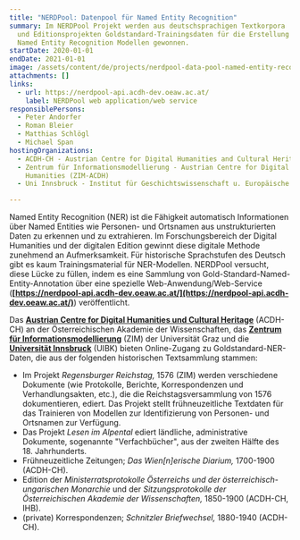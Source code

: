 ```yaml
---
title: "NERDPool: Datenpool für Named Entity Recognition"
summary: Im NERDPool Projekt werden aus deutschsprachigen Textkorpora
  und Editionsprojekten Goldstandard-Trainingsdaten für die Erstellung von
  Named Entity Recognition Modellen gewonnen.
startDate: 2020-01-01
endDate: 2021-01-01
image: /assets/content/de/projects/nerdpool-data-pool-named-entity-recognition/dha_nerdpool_img2.png
attachments: []
links:
  - url: https://nerdpool-api.acdh-dev.oeaw.ac.at/
    label: NERDPool web application/web service
responsiblePersons:
  - Peter Andorfer
  - Roman Bleier
  - Matthias Schlögl
  - Michael Span
hostingOrganizations:
  - ACDH-CH - Austrian Centre for Digital Humanities and Cultural Heritage
  - Zentrum für Informationsmodellierung - Austrian Centre for Digital
    Humanities (ZIM-ACDH)
  - Uni Innsbruck - Institut für Geschichtswissenschaft u. Europäische Ethnologie

---
```

Named Entity Recognition (NER) ist die Fähigkeit automatisch Informationen über Named Entities wie Personen- und Ortsnamen aus unstrukturierten Daten zu erkennen und zu extrahieren. Im Forschungsbereich der Digital Humanities und der digitalen Edition gewinnt diese digitale Methode zunehmend an Aufmerksamkeit. Für historische Sprachstufen des Deutsch gibt es kaum Trainingsmaterial für NER-Modellen. NERDPool versucht, diese Lücke zu füllen, indem es eine Sammlung von Gold-Standard-Named-Entity-Annotation über eine spezielle Web-Anwendung/Web-Service (**[https://nerdpool-api.acdh-dev.oeaw.ac.at/](https://nerdpool-api.acdh-dev.oeaw.ac.at/)**) veröffentlicht.

Das **[Austrian Centre for Digital Humanities und Cultural Heritage](https://www.oeaw.ac.at/acdh/)** (ACDH-CH) an der Österreichischen Akademie der Wissenschaften, das **[Zentrum für Informationsmodellierung](https://informationsmodellierung.uni-graz.at)** (ZIM) der Universität Graz und die **[Universität Innsbruck](https://www.uibk.ac.at/)** (UIBK) bieten Online-Zugang zu Goldstandard-NER-Daten, die aus der folgenden historischen Textsammlung stammen:

*   Im Projekt _Regensburger Reichstag,_ 1576 (ZIM) werden verschiedene Dokumente (wie Protokolle, Berichte, Korrespondenzen und Verhandlungsakten, etc.), die die Reichstagsversammlung von 1576 dokumentieren, ediert. Das Projekt stellt frühneuzeitliche Textdaten für das Trainieren von Modellen zur Identifizierung von Personen- und Ortsnamen zur Verfügung.
*   Das Projekt _Lesen im Alpental_ ediert ländliche, administrative Dokumente, sogenannte "Verfachbücher", aus der zweiten Hälfte des 18. Jahrhunderts.
*   Frühneuzeitliche Zeitungen; _Das Wien\[n\]erische Diarium,_ 1700-1900 (ACDH-CH).
*   Edition der _Ministerratsprotokolle Österreichs und der österreichisch-ungarischen Monarchie_ und der _Sitzungsprotokolle der Österreichischen Akademie der Wissenschaften,_ 1850-1900 (ACDH-CH, IHB).
*   (private) Korrespondenzen; _Schnitzler Briefwechsel,_ 1880-1940 (ACDH-CH).
